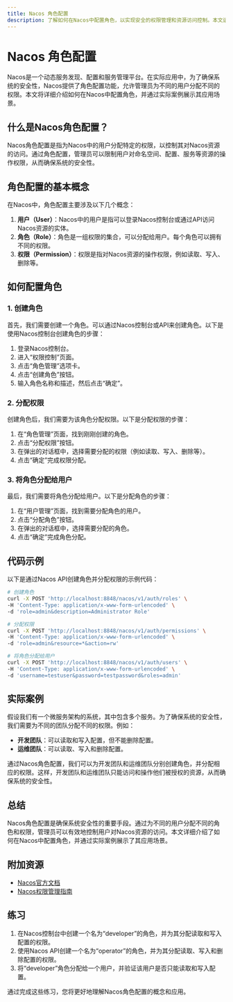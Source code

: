 ```yaml
---
title: Nacos 角色配置
description: 了解如何在Nacos中配置角色，以实现安全的权限管理和资源访问控制。本文适合初学者，包含详细的步骤、代码示例和实际案例。
---
```


# Nacos 角色配置

Nacos是一个动态服务发现、配置和服务管理平台。在实际应用中，为了确保系统的安全性，Nacos提供了角色配置功能，允许管理员为不同的用户分配不同的权限。本文将详细介绍如何在Nacos中配置角色，并通过实际案例展示其应用场景。

## 什么是Nacos角色配置？

Nacos角色配置是指为Nacos中的用户分配特定的权限，以控制其对Nacos资源的访问。通过角色配置，管理员可以限制用户对命名空间、配置、服务等资源的操作权限，从而确保系统的安全性。

## 角色配置的基本概念

在Nacos中，角色配置主要涉及以下几个概念：

1. **用户（User）**：Nacos中的用户是指可以登录Nacos控制台或通过API访问Nacos资源的实体。
2. **角色（Role）**：角色是一组权限的集合，可以分配给用户。每个角色可以拥有不同的权限。
3. **权限（Permission）**：权限是指对Nacos资源的操作权限，例如读取、写入、删除等。

## 如何配置角色

### 1. 创建角色

首先，我们需要创建一个角色。可以通过Nacos控制台或API来创建角色。以下是使用Nacos控制台创建角色的步骤：

1. 登录Nacos控制台。
2. 进入“权限控制”页面。
3. 点击“角色管理”选项卡。
4. 点击“创建角色”按钮。
5. 输入角色名称和描述，然后点击“确定”。

### 2. 分配权限

创建角色后，我们需要为该角色分配权限。以下是分配权限的步骤：

1. 在“角色管理”页面，找到刚刚创建的角色。
2. 点击“分配权限”按钮。
3. 在弹出的对话框中，选择需要分配的权限（例如读取、写入、删除等）。
4. 点击“确定”完成权限分配。

### 3. 将角色分配给用户

最后，我们需要将角色分配给用户。以下是分配角色的步骤：

1. 在“用户管理”页面，找到需要分配角色的用户。
2. 点击“分配角色”按钮。
3. 在弹出的对话框中，选择需要分配的角色。
4. 点击“确定”完成角色分配。

## 代码示例

以下是通过Nacos API创建角色并分配权限的示例代码：

```bash
# 创建角色
curl -X POST 'http://localhost:8848/nacos/v1/auth/roles' \
-H 'Content-Type: application/x-www-form-urlencoded' \
-d 'role=admin&description=Administrator Role'

# 分配权限
curl -X POST 'http://localhost:8848/nacos/v1/auth/permissions' \
-H 'Content-Type: application/x-www-form-urlencoded' \
-d 'role=admin&resource=*&action=rw'

# 将角色分配给用户
curl -X POST 'http://localhost:8848/nacos/v1/auth/users' \
-H 'Content-Type: application/x-www-form-urlencoded' \
-d 'username=testuser&password=testpassword&roles=admin'
```

## 实际案例

假设我们有一个微服务架构的系统，其中包含多个服务。为了确保系统的安全性，我们需要为不同的团队分配不同的权限。例如：

- **开发团队**：可以读取和写入配置，但不能删除配置。
- **运维团队**：可以读取、写入和删除配置。

通过Nacos角色配置，我们可以为开发团队和运维团队分别创建角色，并分配相应的权限。这样，开发团队和运维团队只能访问和操作他们被授权的资源，从而确保系统的安全性。

## 总结

Nacos角色配置是确保系统安全性的重要手段。通过为不同的用户分配不同的角色和权限，管理员可以有效地控制用户对Nacos资源的访问。本文详细介绍了如何在Nacos中配置角色，并通过实际案例展示了其应用场景。

## 附加资源

- [Nacos官方文档](https://nacos.io/zh-cn/docs/what-is-nacos.html)
- [Nacos权限管理指南](https://nacos.io/zh-cn/docs/auth.html)

## 练习

1. 在Nacos控制台中创建一个名为“developer”的角色，并为其分配读取和写入配置的权限。
2. 使用Nacos API创建一个名为“operator”的角色，并为其分配读取、写入和删除配置的权限。
3. 将“developer”角色分配给一个用户，并验证该用户是否只能读取和写入配置。

通过完成这些练习，您将更好地理解Nacos角色配置的概念和应用。